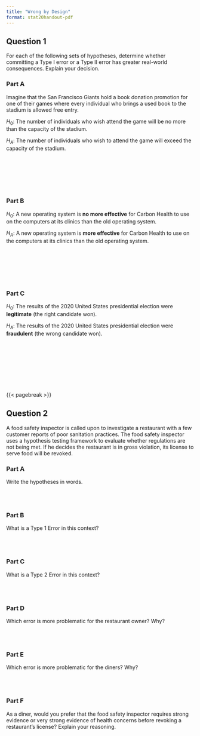 ```yaml
---
title: "Wrong by Design"
format: stat20handout-pdf
---
```


<!-- Revise these to be settings where a hypothesis test makes sense (where there is a source of randomness in the data collection.) -->

## Question 1

For each of the following sets of hypotheses, determine whether committing a Type I error or a Type II error has greater real-world consequences. Explain your decision.

### Part A

Imagine that the San Francisco Giants hold a book donation promotion for one of their games where every individual who brings a used book to the stadium is allowed free entry. 

$H_0$: The number of individuals who wish attend the game will be no more than the capacity of the stadium.

$H_A$: The number of individuals who wish to attend the game will exceed the capacity of the stadium.

\
\
\
\
\

### Part B

$H_0$: A new operating system is **no more effective** for Carbon Health to use on the computers at its clinics than the old operating system.

$H_A$: A new operating system is **more effective** for Carbon Health to use on the computers at its clinics than the old operating system.

\
\
\
\
\

### Part C

$H_0$: The results of the 2020 United States presidential election were **legitimate** (the right candidate won).

$H_A$: The results of the 2020 United States presidential election were **fraudulent** (the wrong candidate won).

\
\
\
\
\
\
\


{{< pagebreak >}}

## Question 2

A food safety inspector is called upon to investigate a restaurant with a few customer reports of poor sanitation practices. The food safety inspector uses a hypothesis testing framework to evaluate whether regulations are not being met. If he decides the restaurant is in gross violation, its license to serve food will be revoked.

### Part A
Write the hypotheses in words.

\
\

### Part B
What is a Type 1 Error in this context?

\
\

### Part C
What is a Type 2 Error in this context?

\
\

### Part D
Which error is more problematic for the restaurant owner? Why?

\
\

### Part E
Which error is more problematic for the diners? Why?

\
\

### Part F
As a diner, would you prefer that the food safety inspector requires strong evidence or very strong evidence of health concerns before revoking a restaurant’s license? Explain your reasoning.